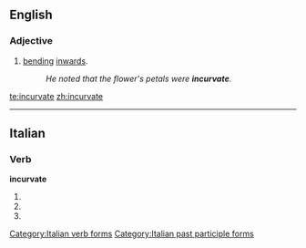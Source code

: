 ==English==

===Adjective===
{{en-adj}}

# [[bending]] [[inwards]].
#:''He noted that the flower's petals were '''incurvate'''.''

[[te:incurvate]]
[[zh:incurvate]]

----
==Italian==

===Verb===
'''incurvate'''

# {{form of|[[second-person|Second-person]] [[plural]] [[present tense]]|[[incurvare#Italian|incurvare]]|lang=Italian}}
# {{form of|Second-person plural [[imperative]]|incurvare#Italian|incurvare|lang=Italian}}
# {{form of|[[feminine|Feminine]] plural|[[incurvato]]}}

[[Category:Italian verb forms]]
[[Category:Italian past participle forms]]

{{rfc-auto}}